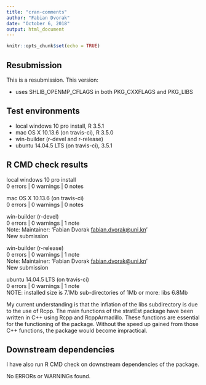 ```yaml
---
title: "cran-comments"
author: "Fabian Dvorak"
date: "October 6, 2018"
output: html_document
---
```


```r
knitr::opts_chunk$set(echo = TRUE)
```
## Resubmission
This is a resubmission. This version:

* uses SHLIB_OPENMP_CFLAGS in both PKG_CXXFLAGS and PKG_LIBS

## Test environments
* local windows 10 pro install, R 3.5.1
* mac OS X	10.13.6 (on travis-ci), R 3.5.0
* win-builder (r-devel and r-release)
* ubuntu 14.04.5 LTS (on travis-ci), 3.5.1

## R CMD check results
local windows 10 pro install  
0 errors | 0 warnings | 0 notes

mac OS X 10.13.6 (on travis-ci)  
0 errors | 0 warnings | 0 notes

win-builder (r-devel)   
0 errors | 0 warnings | 1 note  
Note: Maintainer: 'Fabian Dvorak <fabian.dvorak@uni.kn>'     
New submission

win-builder (r-release)     
0 errors | 0 warnings | 1 note  
Note: Maintainer: 'Fabian Dvorak <fabian.dvorak@uni.kn>'      
New submission

ubuntu 14.04.5 LTS (on travis-ci)  
0 errors | 0 warnings | 1 note  
NOTE: installed size is  7.1Mb
      sub-directories of 1Mb or more:
      libs   6.8Mb
  
My current understanding is that the inflation of the libs subdirectory is due to the use of Rcpp. The main functions of the stratEst package have been written in C++ using Rcpp and RcppArmadillo. These functions are essential for the functioning of the package. Without the speed up gained from those C++ functions, the package would become impractical.

## Downstream dependencies
I have also run R CMD check on downstream dependencies of the package.  

No ERRORs or WARNINGs found.
